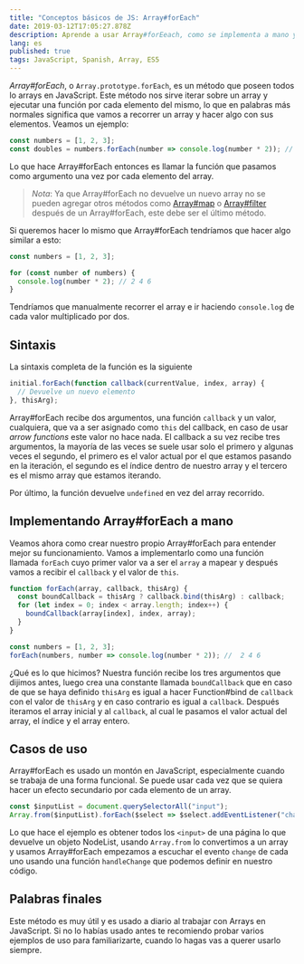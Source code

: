 ```yaml
---
title: "Conceptos básicos de JS: Array#forEach"
date: 2019-03-12T17:05:27.878Z
description: Aprende a usar Array#forEeach, como se implementa a mano y casos de uso prácticos de este método de los array en JavaScript.
lang: es
published: true
tags: JavaScript, Spanish, Array, ES5
---
```


_Array#forEach_, o `Array.prototype.forEach`, es un método que poseen todos lo arrays en JavaScript. Este método nos sirve iterar sobre un array y ejecutar una función por cada elemento del mismo, lo que en palabras más normales significa que vamos a recorrer un array y hacer algo con sus elementos. Veamos un ejemplo:

```js
const numbers = [1, 2, 3];
const doubles = numbers.forEach(number => console.log(number * 2)); // 2 4 6
```

Lo que hace Array#forEach entonces es llamar la función que pasamos como argumento una vez por cada elemento del array.

> _Nota_: Ya que Array#forEach no devuelve un nuevo array no se pueden agregar otros métodos como [Array#map](/articles/js-basics/array-prototype-map/) o [Array#filter](/articles/js-basics/array-prototype-filter) después de un Array#forEach, este debe ser el último método.

Si queremos hacer lo mismo que Array#forEach tendríamos que hacer algo similar a esto:

```js
const numbers = [1, 2, 3];

for (const number of numbers) {
  console.log(number * 2); // 2 4 6
}
```

Tendríamos que manualmente recorrer el array e ir haciendo `console.log` de cada valor multiplicado por dos.

## Sintaxis

La sintaxis completa de la función es la siguiente

```js
initial.forEach(function callback(currentValue, index, array) {
  // Devuelve un nuevo elemento
}, thisArg);
```

Array#forEach recibe dos argumentos, una función `callback` y un valor, cualquiera, que va a ser asignado como `this` del callback, en caso de usar _arrow functions_ este valor no hace nada. El callback a su vez recibe tres argumentos, la mayoría de las veces se suele usar solo el primero y algunas veces el segundo, el primero es el valor actual por el que estamos pasando en la iteración, el segundo es el índice dentro de nuestro array y el tercero es el mismo array que estamos iterando.

Por último, la función devuelve `undefined` en vez del array recorrido.

## Implementando Array#forEach a mano

Veamos ahora como crear nuestro propio Array#forEach para entender mejor su funcionamiento. Vamos a implementarlo como una función llamada `forEach` cuyo primer valor va a ser el `array` a mapear y después vamos a recibir el `callback` y el valor de `this`.

```js
function forEach(array, callback, thisArg) {
  const boundCallback = thisArg ? callback.bind(thisArg) : callback;
  for (let index = 0; index < array.length; index++) {
    boundCallback(array[index], index, array);
  }
}

const numbers = [1, 2, 3];
forEach(numbers, number => console.log(number * 2)); //  2 4 6
```

¿Qué es lo que hicimos? Nuestra función recibe los tres argumentos que dijimos antes, luego crea una constante llamada `boundCallback` que en caso de que se haya definido `thisArg` es igual a hacer Function#bind de `callback` con el valor de `thisArg` y en caso contrario es igual a `callback`. Después iteramos el array inicial y al `callback`, al cual le pasamos el valor actual del array, el índice y el array entero.

## Casos de uso

Array#forEach es usado un montón en JavaScript, especialmente cuando se trabaja de una forma funcional. Se puede usar cada vez que se quiera hacer un efecto secundario por cada elemento de un array.

```js
const $inputList = document.querySelectorAll("input");
Array.from($inputList).forEach($select => $select.addEventListener("change", handleChange))
```

Lo que hace el ejemplo es obtener todos los `<input>` de una página lo que devuelve un objeto NodeList, usando `Array.from` lo convertimos a un array y usamos Array#forEach empezamos a escuchar el evento `change` de cada uno usando una función `handleChange` que podemos definir en nuestro código.

## Palabras finales

Este método es muy útil y es usado a diario al trabajar con Arrays en JavaScript. Si no lo habías usado antes te recomiendo probar varios ejemplos de uso para familiarizarte, cuando lo hagas vas a querer usarlo siempre.
